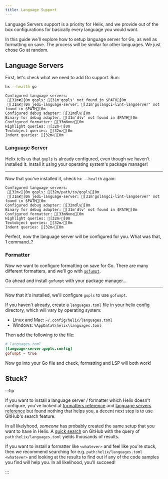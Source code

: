 ```yaml
---
title: Language Support
---
```


Language Servers support is a priority for Helix, and we provide out of the box configurations for basically every language you would want.

In this guide we'll explore how to setup language server for Go, as well as formatting on save. The process will be similar for other languages. We just chose Go at random.

## Language Servers

First, let's check what we need to add Go support. Run:

```sh
hx --health go
```

```ansi
Configured language servers:
 [31m✘[0m gopls: [31m'gopls' not found in $PATH[0m
 [31m✘[0m jedi-language-server: [31m'golangci-lint-langserver' not found in $PATH[0m
Configured debug adapter: [32mdlv[0m
Binary for debug adapter: [31m'dlv' not found in $PATH[0m
Configured formatter: [33mNone[0m
Highlight queries: [32m✓[0m
Textobject queries: [32m✓[0m
Indent queries: [32m✓[0m
```

### Language Server

Helix tells us that `gopls` is already configured, even though we haven't installed it. Install it using your operating system's package manager!

---

Now that you've installed it, check `hx --health` again:

```ansi
Configured language servers:
 [32m✓[0m gopls: [32m/path/to/gopls[0m
 [31m✘[0m jedi-language-server: [31m'golangci-lint-langserver' not found in $PATH[0m
Configured debug adapter: [32mdlv[0m
Binary for debug adapter: [31m'dlv' not found in $PATH[0m
Configured formatter: [33mNone[0m
Highlight queries: [32m✓[0m
Textobject queries: [32m✓[0m
Indent queries: [32m✓[0m
```

Perfect, now the language server will be configured for you. What was that, 1 command..?

### Formatter

Now we want to configure formatting on save for Go. There are many different formatters, and we'll go with [`gofumpt`](https://github.com/mvdan/gofumpt).

Go ahead and install `gofumpt` with your package manager...

---

Now that it's installed, we'll configure `gopls` to use `gofumpt`.

If you haven't already, create a `languages.toml` file in your helix config directory, which will vary by operating system:

- Linux and Mac: `~/.config/helix/languages.toml`
- Windows: `%AppData%\helix\languages.toml`

Then add the following to the file:

```toml
# languages.toml
[language-server.gopls.config]
gofumpt = true
```

Now go into your Go file and check, formatting and LSP will both work!

## Stuck?

:::tip

If you want to install a language server / formatter which Helix doesn't configure, you've looked at [formatters reference](/reference/formatters) and [language servers reference](/reference/language-servers) but found nothing that helps you, a decent next step is to use GitHub's search feature.

In all likelyhood, _someone_ has probably created the same setup that you want to have in Helix. A [quick search](https://github.com/search?q=path%3Ahelix%2Flanguages.toml&type=code) on GitHub with the query of `path:helix/languages.toml` yields thousands of results.

If you want to install a formatter like `<whatever>` and feel like you're stuck, then we recommend searching for e.g. `path:helix/languages.toml <whatever>` and looking at the results to find out if any of the code samples you find will help you. In all likelihood, you'll succeed!

:::
